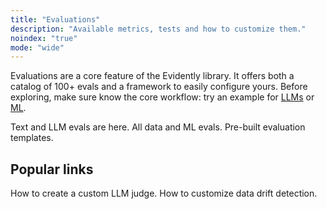 ```yaml
---
title: "Evaluations"
description: "Available metrics, tests and how to customize them."
noindex: "true"
mode: "wide"
---
```


Evaluations are a core feature of the Evidently library. It offers both a catalog of 100+ evals and a framework to easily configure yours. Before exploring, make sure know the core workflow: try an example for [LLMs](docs/quickstart_llm) or [ML](docs/quickstart_ml).

<CardGroup cols={3}>
  <Card title="All Descriptors" icon="table-list" href="all_descriptors">
    Text and LLM evals are here.
  </Card>

  <Card title="All Metrics" icon="chart-simple" href="all_metrics">
    All data and ML evals.
  </Card>

  <Card title="All Presets" icon="files" href="all_presets">
    Pre-built evaluation templates.
  </Card>
</CardGroup>

## Popular links

<CardGroup cols={2}>
  <Card title="LLM judges" icon="sparkles" href="customize_llm_judge">
    How to create a custom LLM judge.
  </Card>

  <Card title="Data Drift" icon="chart-waterfall" href="customize_data_drift">
    How to customize data drift detection.
  </Card>
</CardGroup>
